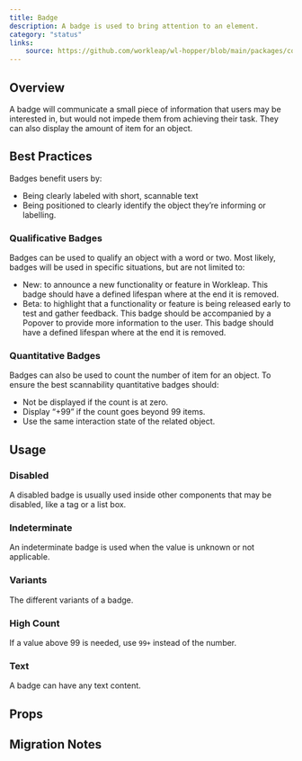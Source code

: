 ```yaml
---
title: Badge
description: A badge is used to bring attention to an element.
category: "status"
links:
    source: https://github.com/workleap/wl-hopper/blob/main/packages/components/src/badge/src/Badge.tsx
---
```


<Example src="badge/docs/badge/preview" isOpen />

## Overview

A badge will communicate a small piece of information that users may be interested in, but would not impede them from achieving their task.
They can also display the amount of item for an object.

## Best Practices

Badges benefit users by:

- Being clearly labeled with short, scannable text
- Being positioned to clearly identify the object they’re informing or labelling.

### Qualificative Badges

Badges can be used to qualify an object with a word or two. Most likely, badges will be used in specific situations, but are not limited to:

- New: to announce a new functionality or feature in Workleap. This badge should have a defined lifespan where at the end it is removed.
- Beta: to highlight that a functionality or feature is being released early to test and gather feedback. This badge should be accompanied by a Popover to provide more information to the user. This badge should have a defined lifespan where at the end it is removed.

### Quantitative Badges

Badges can also be used to count the number of item for an object. To ensure the best scannability quantitative badges should:

- Not be displayed if the count is at zero.
- Display “+99” if the count goes beyond 99 items.
- Use the same interaction state of the related object.

## Usage

### Disabled
A disabled badge is usually used inside other components that may be disabled, like a tag or a list box.

<Example src="badge/docs/badge/disabled" />

### Indeterminate
An indeterminate badge is used when the value is unknown or not applicable.

<Example src="badge/docs/badge/indeterminate" />

### Variants
The different variants of a badge.

<Example src="badge/docs/badge/variants" />

### High Count
If a value above 99 is needed, use `99+` instead of the number.

<Example src="badge/docs/badge/highCount" />

### Text
A badge can have any text content.

<Example src="badge/docs/badge/text" />

## Props

<PropTable component="Badge" />

## Migration Notes

<MigrateGuide src="badge/docs/migration-notes" />

